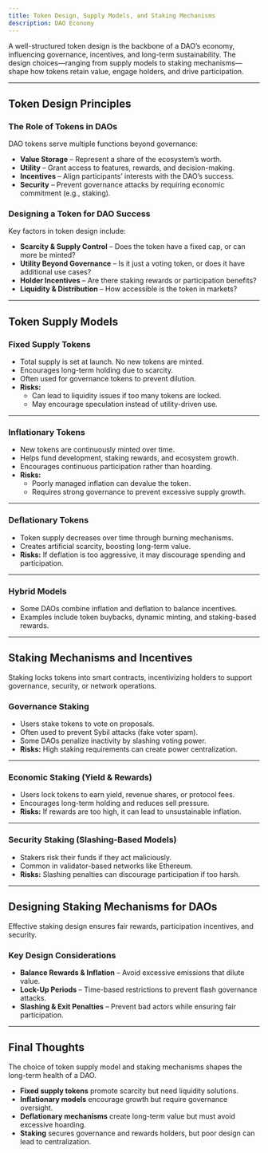 ```yaml
---
title: Token Design, Supply Models, and Staking Mechanisms
description: DAO Economy
---
```


A well-structured token design is the backbone of a DAO’s economy, influencing governance, incentives, and long-term sustainability. The design choices—ranging from supply models to staking mechanisms—shape how tokens retain value, engage holders, and drive participation. 

---

## Token Design Principles  

### The Role of Tokens in DAOs  
DAO tokens serve multiple functions beyond governance:  
- **Value Storage** – Represent a share of the ecosystem’s worth.  
- **Utility** – Grant access to features, rewards, and decision-making.  
- **Incentives** – Align participants’ interests with the DAO’s success.  
- **Security** – Prevent governance attacks by requiring economic commitment (e.g., staking).  

### Designing a Token for DAO Success  
Key factors in token design include:  
- **Scarcity & Supply Control** – Does the token have a fixed cap, or can more be minted?  
- **Utility Beyond Governance** – Is it just a voting token, or does it have additional use cases?  
- **Holder Incentives** – Are there staking rewards or participation benefits?  
- **Liquidity & Distribution** – How accessible is the token in markets?  

---

## Token Supply Models  

### Fixed Supply Tokens  
- Total supply is set at launch. No new tokens are minted.  
- Encourages long-term holding due to scarcity.  
- Often used for governance tokens to prevent dilution.  
- **Risks:**  
    - Can lead to liquidity issues if too many tokens are locked.  
    - May encourage speculation instead of utility-driven use.  

---

### Inflationary Tokens  
- New tokens are continuously minted over time.  
- Helps fund development, staking rewards, and ecosystem growth.  
- Encourages continuous participation rather than hoarding.  
- **Risks:**  
    - Poorly managed inflation can devalue the token.  
    - Requires strong governance to prevent excessive supply growth.  

---

### Deflationary Tokens  
- Token supply decreases over time through burning mechanisms.  
- Creates artificial scarcity, boosting long-term value.  
- **Risks:** If deflation is too aggressive, it may discourage spending and participation.  

---

### Hybrid Models  
- Some DAOs combine inflation and deflation to balance incentives.  
- Examples include token buybacks, dynamic minting, and staking-based rewards.  

---

## Staking Mechanisms and Incentives  

Staking locks tokens into smart contracts, incentivizing holders to support governance, security, or network operations.  

### Governance Staking  
- Users stake tokens to vote on proposals.  
- Often used to prevent Sybil attacks (fake voter spam).  
- Some DAOs penalize inactivity by slashing voting power.  
- **Risks:** High staking requirements can create power centralization.  

---

### Economic Staking (Yield & Rewards)  
- Users lock tokens to earn yield, revenue shares, or protocol fees.  
- Encourages long-term holding and reduces sell pressure.  
- **Risks:** If rewards are too high, it can lead to unsustainable inflation.  

---

### Security Staking (Slashing-Based Models)  
- Stakers risk their funds if they act maliciously.  
- Common in validator-based networks like Ethereum.  
- **Risks:** Slashing penalties can discourage participation if too harsh.  

---

## Designing Staking Mechanisms for DAOs  

Effective staking design ensures fair rewards, participation incentives, and security.  

### Key Design Considerations  
- **Balance Rewards & Inflation** – Avoid excessive emissions that dilute value.  
- **Lock-Up Periods** – Time-based restrictions to prevent flash governance attacks.  
- **Slashing & Exit Penalties** – Prevent bad actors while ensuring fair participation.  

---

## Final Thoughts  

The choice of token supply model and staking mechanisms shapes the long-term health of a DAO.  

- **Fixed supply tokens** promote scarcity but need liquidity solutions.  
- **Inflationary models** encourage growth but require governance oversight.  
- **Deflationary mechanisms** create long-term value but must avoid excessive hoarding.  
- **Staking** secures governance and rewards holders, but poor design can lead to centralization.  

